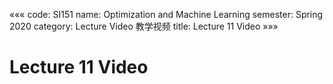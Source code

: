 «««
code: SI151
name: Optimization and Machine Learning
semester: Spring 2020
category: Lecture Video 教学视频
title: Lecture 11 Video
»»»

# Lecture 11 Video

